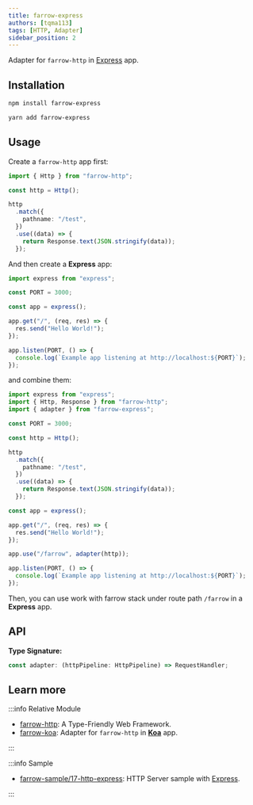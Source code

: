 ```yaml
---
title: farrow-express
authors: [tqma113]
tags: [HTTP, Adapter]
sidebar_position: 2
---
```




Adapter for `farrow-http` in [Express](https://github.com/expressjs/express) app.

## Installation

<Tabs groupId="package-tool">
<TabItem value="npm" label="npm">

```bash
npm install farrow-express
```

</TabItem>
<TabItem value="yarn" label="Yarn" default>

```bash
yarn add farrow-express
```

</TabItem>
</Tabs>

## Usage

Create a `farrow-http` app first:

```ts
import { Http } from "farrow-http";

const http = Http();

http
  .match({
    pathname: "/test",
  })
  .use((data) => {
    return Response.text(JSON.stringify(data));
  });
```

And then create a **Express** app:

```ts
import express from "express";

const PORT = 3000;

const app = express();

app.get("/", (req, res) => {
  res.send("Hello World!");
});

app.listen(PORT, () => {
  console.log(`Example app listening at http://localhost:${PORT}`);
});
```

and combine them:

```ts
import express from "express";
import { Http, Response } from "farrow-http";
import { adapter } from "farrow-express";

const PORT = 3000;

const http = Http();

http
  .match({
    pathname: "/test",
  })
  .use((data) => {
    return Response.text(JSON.stringify(data));
  });

const app = express();

app.get("/", (req, res) => {
  res.send("Hello World!");
});

app.use("/farrow", adapter(http));

app.listen(PORT, () => {
  console.log(`Example app listening at http://localhost:${PORT}`);
});
```

Then, you can use work with farrow stack under route path `/farrow` in a **Express** app.

## API

**Type Signature:**

```ts
const adapter: (httpPipeline: HttpPipeline) => RequestHandler;
```

## Learn more

:::info Relative Module

- [farrow-http](./01-farrow-http.mdx): A Type-Friendly Web Framework.
- [farrow-koa](./04-farrow-koa.mdx): Adapter for `farrow-http` in **[Koa](https://github.com/koajs/koa)** app.

:::

:::info Sample

- [farrow-sample/17-http-express](https://github.com/tqma113/farrow-sample/tree/main/samples/17-http-express): HTTP Server sample with [Express](https://github.com/expressjs/express).

:::

